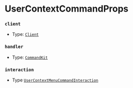 # UserContextCommandProps

### `client`

-   Type: [`Client`](https://old.discordjs.dev/#/docs/discord.js/main/class/Client)

### `handler`

-   Type: [`CommandKit`](/typedef/CommandKit)

### `interaction`

-   Type [`UserContextMenuCommandInteraction`](https://old.discordjs.dev/#/docs/discord.js/main/class/UserContextMenuCommandInteraction)
